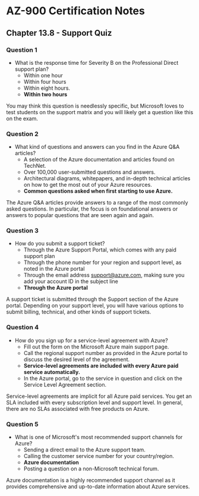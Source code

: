 # AZ-900 Certification Notes
## Chapter 13.8 - Support Quiz

### Question 1
* What is the response time for Severity B on the Professional Direct support plan?
	* Within one hour
	* Within four hours
	* Within eight hours.
	* **Within two hours**

You may think this question is needlessly specific, but Microsoft loves to test students on the support matrix and you will likely get a question like this on the exam.

### Question 2
* What kind of questions and answers can you find in the Azure Q&A articles?
	* A selection of the Azure documentation and articles found on TechNet.
	* Over 100,000 user-submitted questions and answers.
	* Architectural diagrams, whitepapers, and in-depth technical articles on how to get the most out of your Azure resources.
	* **Common questions asked when first starting to use Azure.**

The Azure Q&A articles provide answers to a range of the most commonly asked questions. In particular, the focus is on foundational answers or answers to popular questions that are seen again and again.

### Question 3
* How do you submit a support ticket?
	* Through the Azure Support Portal, which comes with any paid support plan
	* Through the phone number for your region and support level, as noted in the Azure portal
	* Through the email address support@azure.com, making sure you add your account ID in the subject line
	* **Through the Azure portal**

A support ticket is submitted through the Support section of the Azure portal. Depending on your support level, you will have various options to submit billing, technical, and other kinds of support tickets.

### Question 4
* How do you sign up for a service-level agreement with Azure?
	* Fill out the form on the Microsoft Azure main support page.
	* Call the regional support number as provided in the Azure portal to discuss the desired level of the agreement.
	* **Service-level agreements are included with every Azure paid service automatically.**
	* In the Azure portal, go to the service in question and click on the Service Level Agreement section.

Service-level agreements are implicit for all Azure paid services. You get an SLA included with every subscription level and support level. In general, there are no SLAs associated with free products on Azure.

### Question 5
* What is one of Microsoft's most recommended support channels for Azure?
	* Sending a direct email to the Azure support team.
	* Calling the customer service number for your country/region.
	* **Azure documentation**
	* Posting a question on a non-Microsoft technical forum.

Azure documentation is a highly recommended support channel as it provides comprehensive and up-to-date information about Azure services.